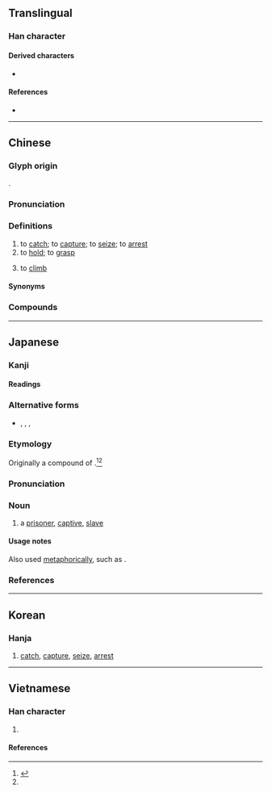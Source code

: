 {{character info}}
==Translingual==

===Han character===
{{Han char|rn=64|rad=手|as=13|sn=16|four=58027|canj=QOYB|ids=⿰扌禽}}

====Derived characters====
* {{l|mul|[[𫬜]]}}

====References====
* {{Han ref|kx=0458.250|dkj=12816|dj=0807.130|hdz=31961.020|uh=64D2|ud=25810|bh=BEE0|bd=48864}}

----

==Chinese==
{{zh-forms|alt=㩒}}

===Glyph origin===
{{Han etym}}
{{Han compound|手|alt1=扌|禽|ls=psc|c1=s|c2=p}}.

===Pronunciation===
{{zh-pron
|m=qín
|c=kam4
|mn=khîm
|w=3jjin
|mc=y
|oc=y
|cat=v
}}

===Definitions===
{{zh-hanzi}}

# to [[catch]]; to [[capture]]; to [[seize]]; to [[arrest]]
# to [[hold]]; to [[grasp]]
# {{lb|zh|Cantonese}} to [[climb]]
#: {{zh-x|擒 上{soeng5} 車 頂{deng2}|to climb to the top of the car|C}}

====Synonyms====
{{zh-dial|爬}}

===Compounds===
{{zh-der|一網成擒|一舉成擒|七擒七縱|伏虎擒龍|就擒|成擒|手到擒來|捉虎擒蛟|擒伏|擒奸摘伏|擒姦擿伏|擒姦討暴|擒抱|擒拿|擒捉|擒服|擒獲|擒盜|擒縱|擒虎拿蛟|擒賊擒王|擒賊擒首|擒龍縛虎|束手就擒|欲擒故縱|生擒|生擒活拿|生擒活捉|韓擒虎|餓虎擒羊}}

----

==Japanese==

===Kanji===
{{ja-kanji|grade=|rs=手13}}

====Readings====
{{ja-readings
|goon=ごん<ごん<ごむ
|kanon=きん<きん<きむ
|kun=とら-える<とら-へる, とりこ-
}}

===Alternative forms===
{{ja-kanjitab|yomi=k|とりこ}}
* {{ja-l|虜}}, {{ja-l|俘}}, {{ja-l|囚}}, {{ja-l|俘虜}}

===Etymology===
Originally a compound of {{compound|ja|sort=とりこ|取り|tr1=tori|t1=taking, capturing|pos1=the {{m|ja|連用形|tr=ren'yōkei||continuative or stem form}} of verb {{m|ja|取る|tr=toru}}, “to [[take]], to [[capture]]”|子|tr2=ko|t2=[[child]]; [[small]] thing}}.<ref name="KDJ">{{R:Kokugo Dai Jiten}}</ref><ref name="DJR"/>

===Pronunciation===
{{ja-pron|yomi=k|とりこ|acc=3|acc_ref=DJR|acc2=0|acc2_ref=DJR}}

===Noun===
{{ja-noun|とりこ}}

# a [[prisoner]], [[captive]], [[slave]]

====Usage notes====
Also used [[metaphor]]ically, such as {{m|ja|恋}}{{m|ja|の}}{{m|ja|擒|tr=koi no toriko|lit=[[love]]'s slave}}.

===References===
<references/>

----

==Korean==

===Hanja===
{{ko-hanja|hangeul=금|eumhun=|rv=geum|mr=kŭm|y=kum}}

# [[catch]], [[capture]], [[seize]], [[arrest]]

----

==Vietnamese==

===Han character===
{{vi-readings|rs=手13
|hanviet=cầm-tdcndg;gdhn;tvctdhv;hvttd;tchvtd
|nom=cầm-tdcndg;gdhn
}}

# {{han tu form of|cầm|to [[hold]], [[keep]], [[capture]], [[seize]], [[arrest]]}}

====References====
<references/>